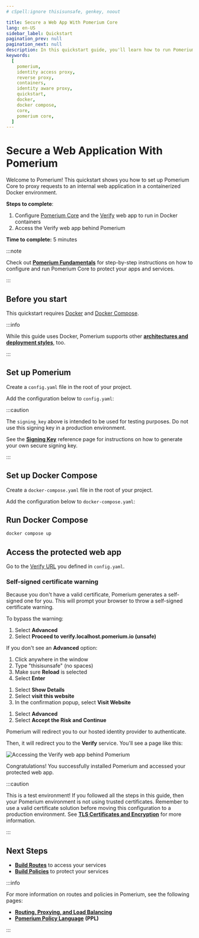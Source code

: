 ```yaml
---
# cSpell:ignore thisisunsafe, genkey, noout

title: Secure a Web App With Pomerium Core
lang: en-US
sidebar_label: Quickstart
pagination_prev: null
pagination_next: null
description: In this quickstart guide, you'll learn how to run Pomerium Core in a Docker container and secure access to a web application.
keywords:
  [
    pomerium,
    identity access proxy,
    reverse proxy,
    containers,
    identity aware proxy,
    quickstart,
    docker,
    docker compose,
    core,
    pomerium core,
  ]
---
```



# Secure a Web Application With Pomerium

Welcome to Pomerium! This quickstart shows you how to set up Pomerium Core to proxy requests to an internal web application in a containerized Docker environment.

**Steps to complete**:

1. Configure [Pomerium Core](/docs/deploy/core) and the [Verify](https://verify.pomerium.com/) web app to run in Docker containers
2. Access the Verify web app behind Pomerium

**Time to complete:** 5 minutes

:::note

Check out [**Pomerium Fundamentals**](/docs/courses/fundamentals/get-started) for step-by-step instructions on how to configure and run Pomerium Core to protect your apps and services.

:::

## Before you start

This quickstart requires [Docker] and [Docker Compose].

:::info

While this guide uses Docker, Pomerium supports other [**architectures and deployment styles**](/docs/deploy), too.

:::

## Set up Pomerium

Create a `config.yaml` file in the root of your project.

Add the configuration below to `config.yaml`:

<ConfigDocker />

:::caution

The `signing_key` above is intended to be used for testing purposes. Do not use this signing key in a production environment.

See the [**Signing Key**](/docs/reference/signing-key) reference page for instructions on how to generate your own secure signing key.

:::

## Set up Docker Compose

Create a `docker-compose.yaml` file in the root of your project.

Add the configuration below to `docker-compose.yaml`:

<DockerCompose />

## Run Docker Compose

```bash
docker compose up
```

## Access the protected web app

Go to the [Verify URL](https://verify.localhost.pomerium.io) you defined in `config.yaml`.

### Self-signed certificate warning

Because you don't have a valid certificate, Pomerium generates a self-signed one for you. This will prompt your browser to throw a self-signed certificate warning.

To bypass the warning:

<Tabs>
<TabItem value="Chrome" label="Chrome">

1. Select **Advanced**
1. Select **Proceed to verify.localhost.pomerium.io (unsafe)**

If you don't see an **Advanced** option:

1. Click anywhere in the window
1. Type "thisisunsafe" (no spaces)
1. Make sure **Reload** is selected
1. Select **Enter**

</TabItem>
<TabItem value="Safari" label="Safari">

1. Select **Show Details**
1. Select **visit this website**
1. In the confirmation popup, select **Visit Website**

</TabItem>
<TabItem value="Firefox" label="Firefox">

1. Select **Advanced**
1. Select **Accept the Risk and Continue**

</TabItem>
</Tabs>

Pomerium will redirect you to our hosted identity provider to authenticate.

Then, it will redirect you to the **Verify** service. You'll see a page like this:

![Accessing the Verify web app behind Pomerium](./img/quickstart/identity-verified.png)

Congratulations! You successfully installed Pomerium and accessed your protected web app.

:::caution

This is a test environment! If you followed all the steps in this guide, then your Pomerium environment is not using trusted certificates. Remember to use a valid certificate solution before moving this configuration to a production environment. See [**TLS Certificates and Encryption**](/docs/concepts/certificates) for more information.

:::

## Next Steps

- [**Build Routes**](/docs/courses/fundamentals/build-routes) to access your services
- [**Build Policies**](/docs/courses/fundamentals/build-policies) to protect your services

:::info

For more information on routes and policies in Pomerium, see the following pages:

- [**Routing, Proxying, and Load Balancing**](/docs/capabilities/routing)
- [**Pomerium Policy Language**](/docs/capabilities/ppl) **(PPL)**

:::

[docker]: https://docs.docker.com/install/
[docker compose]: https://docs.docker.com/compose/install/
